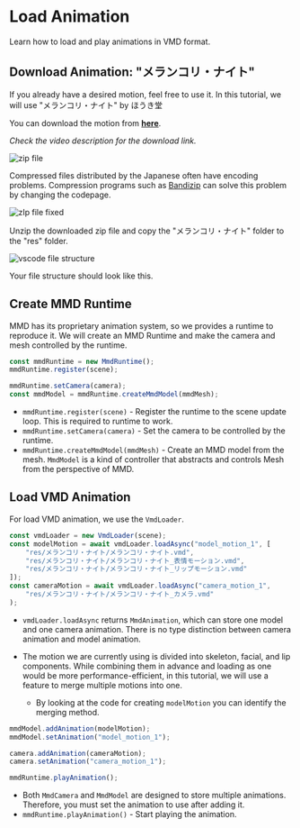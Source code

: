 # Load Animation

Learn how to load and play animations in VMD format.

## Download Animation: "メランコリ・ナイト"

If you already have a desired motion, feel free to use it. In this tutorial, we will use "メランコリ・ナイト" by ほうき堂

You can download the motion from **[here](https://www.nicovideo.jp/watch/sm41164308)**.

*Check the video description for the download link.*

![zip file](image.png)

Compressed files distributed by the Japanese often have encoding problems. Compression programs such as [Bandizip](https://en.bandisoft.com/bandizip/) can solve this problem by changing the codepage.

![zIp file fixed](image-1.png)

Unzip the downloaded zip file and copy the "メランコリ・ナイト" folder to the "res" folder.

![vscode file structure](image-2.png)

Your file structure should look like this.

## Create MMD Runtime

MMD has its proprietary animation system, so we provides a runtime to reproduce it. We will create an MMD Runtime and make the camera and mesh controlled by the runtime.

```typescript title="src/sceneBuilder.ts"
const mmdRuntime = new MmdRuntime();
mmdRuntime.register(scene);

mmdRuntime.setCamera(camera);
const mmdModel = mmdRuntime.createMmdModel(mmdMesh);
```

- `mmdRuntime.register(scene)` - Register the runtime to the scene update loop. This is required to runtime to work.
- `mmdRuntime.setCamera(camera)` - Set the camera to be controlled by the runtime.
- `mmdRuntime.createMmdModel(mmdMesh)` - Create an MMD model from the mesh. `MmdModel` is a kind of controller that abstracts and controls Mesh from the perspective of MMD.

## Load VMD Animation

For load VMD animation, we use the `VmdLoader`.

```typescript title="src/sceneBuilder.ts"
const vmdLoader = new VmdLoader(scene);
const modelMotion = await vmdLoader.loadAsync("model_motion_1", [
    "res/メランコリ・ナイト/メランコリ・ナイト.vmd",
    "res/メランコリ・ナイト/メランコリ・ナイト_表情モーション.vmd",
    "res/メランコリ・ナイト/メランコリ・ナイト_リップモーション.vmd"
]);
const cameraMotion = await vmdLoader.loadAsync("camera_motion_1",
    "res/メランコリ・ナイト/メランコリ・ナイト_カメラ.vmd"
);
```

- `vmdLoader.loadAsync` returns `MmdAnimation`, which can store one model and one camera animation. There is no type distinction between camera animation and model animation.

- The motion we are currently using is divided into skeleton, facial, and lip components. While combining them in advance and loading as one would be more performance-efficient, in this tutorial, we will use a feature to merge multiple motions into one.
    - By looking at the code for creating `modelMotion` you can identify the merging method.

```typescript title="src/sceneBuilder.ts"
mmdModel.addAnimation(modelMotion);
mmdModel.setAnimation("model_motion_1");

camera.addAnimation(cameraMotion);
camera.setAnimation("camera_motion_1");

mmdRuntime.playAnimation();
```

- Both `MmdCamera` and `MmdModel` are designed to store multiple animations. Therefore, you must set the animation to use after adding it.
- `mmdRuntime.playAnimation()` - Start playing the animation.


<ReactPlayer
    url={ResultVideo}
    controls={true}
    width="100%"
    height="100%"/>
